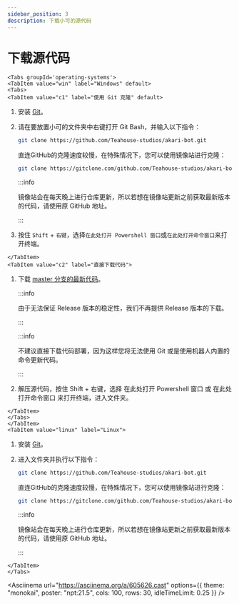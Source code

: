 ---
sidebar_position: 3
description: 下载小可的源代码
---

# 下载源代码

```mdx-code-block
<Tabs groupId='operating-systems'>
<TabItem value="win" label="Windows" default>
<Tabs>
<TabItem value="c1" label="使用 Git 克隆" default>
```

1. 安装 [Git](https://git-scm.com/)。

2. 请在要放置小可的文件夹中右键打开 Git Bash，并输入以下指令：

   ```sh
   git clone https://github.com/Teahouse-studios/akari-bot.git
   ```

   直连GitHub的克隆速度较慢，在特殊情况下，您可以使用镜像站进行克隆：

   ```sh
   git clone https://gitclone.com/github.com/Teahouse-studios/akari-bot.git
   ```

   :::info

   镜像站会在每天晚上进行仓库更新，所以若想在镜像站更新之前获取最新版本的代码，请使用原 GitHub 地址。

   :::

3. 按住 `Shift` + `右键`，选择`在此处打开 Powershell 窗口`或`在此处打开命令窗口`来打开终端。

```mdx-code-block
</TabItem>
<TabItem value="c2" label="直接下载代码">
```

1. 下载 [master 分支的最新代码](https://github.com/Teahouse-Studios/akari-bot/archive/refs/heads/master.zip)。
   
   :::info

   由于无法保证 Release 版本的稳定性，我们不再提供 Release 版本的下载。

   :::

   :::info

   不建议直接下载代码部署，因为这样您将无法使用 Git 或是使用机器人内置的命令更新代码。

   :::

2. 解压源代码，按住 Shift + 右键，选择 在此处打开 Powershell 窗口 或 在此处打开命令窗口 来打开终端，进入文件夹。

```mdx-code-block
</TabItem>
</Tabs>
</TabItem>
<TabItem value="linux" label="Linux">
```

1. 安装 [Git](https://git-scm.com/)。

2. 进入文件夹并执行以下指令：

   ```sh
   git clone https://github.com/Teahouse-studios/akari-bot.git
   ```

   直连GitHub的克隆速度较慢，在特殊情况下，您可以使用镜像站进行克隆：

   ```sh
   git clone https://gitclone.com/github.com/Teahouse-studios/akari-bot.git
   ```
   :::info

   镜像站会在每天晚上进行仓库更新，所以若想在镜像站更新之前获取最新版本的代码，请使用原 GitHub 地址。
   
   :::

```mdx-code-block
</TabItem>
</Tabs>
```

<Asciinema
url="https://asciinema.org/a/605626.cast"
options={{ theme: "monokai", poster: "npt:21.5", cols: 100, rows: 30, idleTimeLimit: 0.25 }}
/>